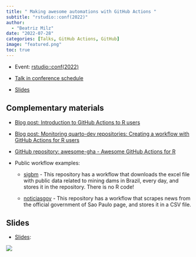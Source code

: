 ```yaml
---
title: " Making awesome automations with GitHub Actions "
subtitle: "rstudio::conf(2022)"
author: 
  - "Beatriz Milz"
date: "2022-07-28"
categories: [Talks, GitHub Actions, GitHub]
image: "featured.png"
toc: true
---
```


-   Event: [rstudio::conf(2022)](https://www.rstudio.com/conference/2022/schedule/)

-   [Talk in conference schedule](https://sched.co/11ia9)

- [Slides](https://beatrizmilz.github.io/rstudioconf2022/)

## Complementary materials

- [Blog post: Introduction to GitHub Actions to R users](https://beamilz.com/posts/series-gha/2022-series-gha-1-what-is/en/)

- [Blog post: Monitoring quarto-dev repositories: Creating a workflow with GitHub Actions for R users](https://beamilz.com/posts/series-gha/2022-series-gha-2-creating-your-first-action/en/)
    
- [GitHub repository: awesome-gha - Awesome GitHub Actions for R](https://github.com/beatrizmilz/awesome-gha)

- Public workflow examples:

  - [sigbm](https://github.com/beatrizmilz/sigbm) - This repository has a workflow that downloads the excel file with public data related to mining dams in Brazil, every day, and stores it in the repository. There is no R code!
  
  - [noticiasgov](https://github.com/beatrizmilz/noticiasgov/) - This repository has a workflow that scrapes news from the official government of Sao Paulo page, and stores it in a CSV file.
    
## Slides

-   [Slides](https://beatrizmilz.github.io/rstudioconf2022/):

[![](featured.png){fig-align="center"}](https://beatrizmilz.github.io/rstudioconf2022/)
